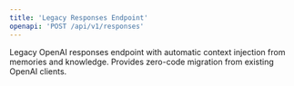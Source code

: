 ```yaml
---
title: 'Legacy Responses Endpoint'
openapi: 'POST /api/v1/responses'
---
```


Legacy OpenAI responses endpoint with automatic context injection from memories and knowledge. Provides zero-code migration from existing OpenAI clients.